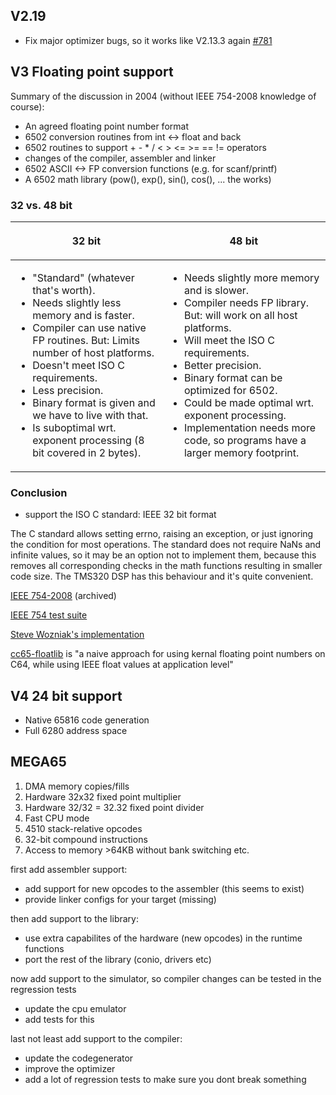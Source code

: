 == V2.19 ==
* Fix major optimizer bugs, so it works like V2.13.3 again [https://github.com/cc65/cc65/issues/781 #781]

== V3 Floating point support ==

Summary of the discussion in 2004 (without IEEE 754-2008 knowledge of course):

* An agreed floating point number format
* 6502 conversion routines from int <-> float and back
* 6502 routines to support + - * / < > <= >= == != operators
* changes of the compiler, assembler and linker
* 6502 ASCII <-> FP conversion functions (e.g. for scanf/printf)
* A 6502 math library (pow(), exp(), sin(), cos(), ... the works)


=== 32 vs. 48 bit ===

{|
! 32 bit !! 48 bit
|-
|
* "Standard" (whatever that's worth).
* Needs slightly less memory and is faster.
* Compiler can use native FP routines. But: Limits number of host platforms.
* Doesn't meet ISO C requirements.
* Less precision.
* Binary format is given and we have to live with that.
* Is suboptimal wrt. exponent processing (8 bit covered in 2 bytes).
|
* Needs slightly more memory and is slower.
* Compiler needs FP library. But: will work on all host platforms.
* Will meet the ISO C requirements.
* Better precision.
* Binary format can be optimized for 6502.
* Could be made optimal wrt. exponent processing.
* Implementation needs more code, so programs have a larger memory footprint.
|}


=== Conclusion ===

* support the ISO C standard: IEEE 32 bit format

The C standard allows setting errno, raising an exception, or just ignoring the condition for most operations. The standard does not require NaNs and infinite values, so it may be an option not to implement them, because this removes all corresponding checks in the math functions resulting in smaller code size. The TMS320 DSP has this behaviour and it's quite convenient.

[http://web.archive.org/web/20180419150129/http://grouper.ieee.org/groups/754/ IEEE 754-2008] (archived)

[http://www.jhauser.us/arithmetic/ IEEE 754 test suite]

[http://codebase64.org/doku.php?id=base:floating_point_routines_for_the_6502 Steve Wozniak's implementation]

[https://github.com/mrdudz/cc65-floatlib cc65-floatlib] is "a naive approach for using kernal floating point numbers on C64, while using IEEE float values at application level"

== V4 24 bit support ==
* Native 65816 code generation
* Full 6280 address space

== MEGA65 ==
# DMA memory copies/fills
# Hardware 32x32 fixed point multiplier
# Hardware 32/32 = 32.32 fixed point divider
# Fast CPU mode
# 4510 stack-relative opcodes
# 32-bit compound instructions
# Access to memory >64KB without bank switching etc.

first add assembler support:
* add support for new opcodes to the assembler (this seems to exist)
* provide linker configs for your target (missing)
then add support to the library:

* use extra capabilites of the hardware (new opcodes) in the runtime functions
* port the rest of the library (conio, drivers etc)
now add support to the simulator, so compiler changes can be tested in the regression tests

* update the cpu emulator
* add tests for this
last not least add support to the compiler:

* update the codegenerator
* improve the optimizer
* add a lot of regression tests to make sure you dont break something
